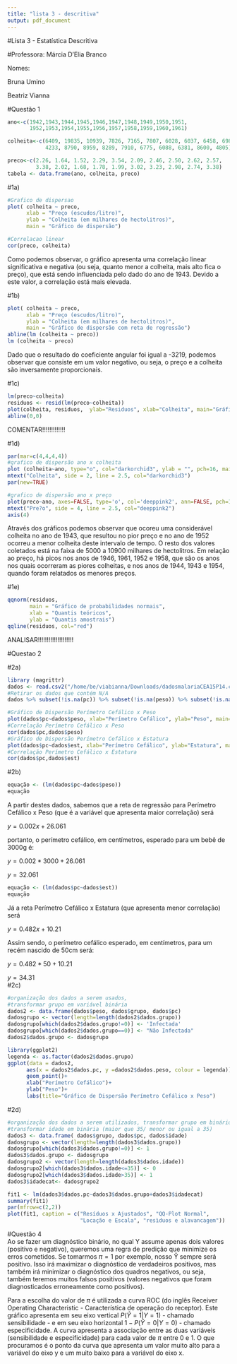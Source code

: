 ```yaml
---
title: "lista 3 - descritiva"
output: pdf_document
---
```

<p>#Lista 3 - Estatística Descritiva
<p>#Professora: Márcia D'Elia Branco
<p>Nomes:
<p>     Bruna Umino
<p>     Beatriz Vianna

#Questão 1
<p>

```r
ano<-c(1942,1943,1944,1945,1946,1947,1948,1949,1950,1951,
       1952,1953,1954,1955,1956,1957,1958,1959,1960,1961)

colheita<-c(6409, 19835, 10939, 7826, 7165, 7807, 6028, 6037, 6458, 6981,
            4233, 8790, 8959, 8289, 7910, 6775, 6088, 6381, 8600, 4805)

preco<-c(2.26, 1.64, 1.52, 2.29, 3.54, 2.09, 2.46, 2.50, 2.62, 2.57,
         3.38, 2.02, 1.68, 1.78, 1.99, 3.02, 3.23, 2.98, 2.74, 3.38)
tabela <- data.frame(ano, colheita, preco)
```
<p>
#1a)
<p>
```r
#Grafico de dispersao
plot( colheita ~ preco, 
      xlab = "Preço (escudos/litro)",
      ylab = "Colheita (em milhares de hectolitros)",
      main = "Gráfico de dispersão")
```

```r
#Correlacao linear 
cor(preco, colheita)
```
<p>  Como podemos observar, o gráfico apresenta uma correlação linear significativa e negativa (ou seja, quanto menor a colheita, mais alto fica o preço), que está sendo influenciada pelo dado do ano de 1943. Devido a este valor, a correlação está mais elevada.

#1b)
<p>
```r
plot( colheita ~ preco, 
      xlab = "Preço (escudos/litro)",
      ylab = "Colheita (em milhares de hectolitros)",
      main = "Gráfico de dispersão com reta de regressão")
abline(lm (colheita ~ preco))
lm (colheita ~ preco)

```
<p>  Dado que o resultado do coeficiente angular foi igual a -3219, podemos observar que consiste em um valor negativo, ou seja, o preço e a colheita são inversamente proporcionais.
 
#1c)
<p>
```r
lm(preco~colheita)
residuos <- resid(lm(preco~colheita))
plot(colheita, residuos,  ylab="Residuos", xlab="Colheita", main="Gráfico de resíduos") 
abline(0,0)
```
<p>  COMENTAR!!!!!!!!!!!!!

#1d)
<p>
```r
par(mar=c(4,4,4,4))
#grafico de dispersão ano x colheita
plot (colheita~ano, type="o", col="darkorchid3", ylab = "", pch=16, main = "Gráfico colheita x ano x preço")
mtext("Colheita", side = 2, line = 2.5, col="darkorchid3")
par(new=TRUE)
```

```r
#grafico de dispersão ano x preço
plot(preco~ano, axes=FALSE, type='o', col='deeppink2', ann=FALSE, pch=16)
mtext("Pre?o", side = 4, line = 2.5, col="deeppink2")
axis(4)
```
  Através dos gráficos podemos observar que ocoreu uma considerável colheita no ano de 1943, que resultou no pior preço e no ano de 1952 ocorreu a menor colheita deste intervalo de tempo. O resto dos valores coletados está na faixa de 5000 a 10900 milhares de hectolitros. Em relação ao preço, há picos nos anos de 1946, 1961, 1952 e 1958, que são os anos nos quais ocorreram as piores colheitas, e nos anos de 1944, 1943 e 1954, quando foram relatados os menores preços.
  
#1e)
<p>
```r
qqnorm(residuos, 
       main = "Gráfico de probabilidades normais", 
       xlab = "Quantis teóricos", 
       ylab = "Quantis amostrais")
qqline(residuos, col="red")
```
  ANALISAR!!!!!!!!!!!!!!!!!!!!

#Questao 2

#2a)
```r
library (magrittr)
dados <- read.csv2("/home/be/viabianna/Downloads/dadosmalariaCEA15P14.csv")
#Retirar os dados que contém N/A
dados %>% subset(!is.na(pc)) %>% subset(!is.na(peso)) %>% subset(!is.na(est))

```
<p>
```r
#Gráfico de Dispersão Perímetro Cefálico x Peso
plot(dados$pc~dados$peso, xlab="Perímetro Cefálico", ylab="Peso", main= "Gráfico de Dispersão Perímetro Cefálico x Peso")
#Correlação Perímetro Cefálico x Peso
cor(dados$pc,dados$peso)
#Gráfico de Dispersão Perímetro Cefálico x Estatura
plot(dados$pc~dados$est, xlab="Perímetro Cefálico", ylab="Estatura", main= "Gráfico de Dispersão Perímetro Cefálico x Estatura")
#Correlação Perímetro Cefálico x Estatura
cor(dados$pc,dados$est)

```

#2b)
<p>
```r
equação <- (lm(dados$pc~dados$peso))
equação
```
<p>A partir destes dados, sabemos que a reta de regressão para Perímetro Cefálico x Peso (que é a variável que apresenta maior correlação) será
<p>
$y = 0.002x + 26.061$
<p>portanto, o perímetro cefálico, em centímetros, esperado para um bebê de 3000g é:
<p>
$y= 0.002*3000 + 26.061$
<p>
$y= 32.061$
<p>

```r
equação <- (lm(dados$pc~dados$est))
equação
```

<p>
Já a reta Perímetro Cefálico x Estatura (que apresenta menor correlação) será
<p>
$y=0.482x + 10.21$
<p>
Assim sendo, o perímetro cefálico esperado, em centímetros, para um recém nascido de 50cm será:
<p>
$y= 0.482 * 50 + 10.21$
<p>
$y= 34.31$
<br />
#2c)
<p>
```r
#organização dos dados a serem usados,
#transformar grupo em variável binária
dados2 <- data.frame(dados$peso, dados$grupo, dados$pc)
dadosgrupo <- vector(length=length(dados2$dados.grupo))
dadosgrupo[which(dados2$dados.grupo!=0)] <- 'Infectada'
dadosgrupo[which(dados2$dados.grupo==0)] <- "Não Infectada"
dados2$dados.grupo <- dadosgrupo
```
<p>
```r
library(ggplot2)
legenda <- as.factor(dados2$dados.grupo)
ggplot(data = dados2, 
      aes(x = dados2$dados.pc, y =dados2$dados.peso, colour = legenda)) +
      geom_point()+
      xlab("Perímetro Cefálico")+
      ylab("Peso")+
      labs(title="Gráfico de Dispersão Perímetro Cefálico x Peso")

```

#2d)
<p>
```r
#organização dos dados a serem utilizados, transformar grupo em binário
#transformar idade em binária (maior que 35/ menor ou igual a 35)
dados3 <- data.frame( dados$grupo, dados$pc, dados$idade)
dadosgrupo <- vector(length=length(dados3$dados.grupo))
dadosgrupo[which(dados3$dados.grupo!=0)] <- 1
dados3$dados.grupo <- dadosgrupo
dadosgrupo2 <- vector(length=length(dados3$dados.idade))
dadosgrupo2[which(dados3$dados.idade<=35)] <- 0
dadosgrupo2[which(dados3$dados.idade>35)] <- 1
dados3$idadecat<- dadosgrupo2
```
<p>
```r
fit1 <- lm(dados3$dados.pc~dados3$dados.grupo+dados3$idadecat)
summary(fit1)
par(mfrow=c(2,2))
plot(fit1, caption = c("Resíduos x Ajustados", "QQ-Plot Normal",
                       "Locação e Escala", "resìduos e alavancagem"))
```

#Questão 4
<br />
  Ao se fazer um diagnóstico binário, no qual Y assume apenas dois valores (positivo e negativo), queremos uma regra de predição que minimize os erros cometidos. Se tomarmos $\pi =1$ por exemplo, nosso Ŷ sempre será positivo. Isso irá maximizar o diagnóstico de verdadeiros positivos, mas também irá minimizar o diagnóstico dos quadros negativos, ou seja, também teremos muitos falsos positivos (valores negativos que foram diagnosticados erroneamente como positivos).<p>
  Para a escolha do valor de $\pi$ é utilizada a curva ROC (do inglês Receiver Operating Characteristic - Característica de operação do receptor). Este gráfico apresenta em seu eixo vertical $P(Ŷ=1|Y=1)$ - chamado sensibilidade -  e em seu eixo horizontal $1-P(Ŷ=0|Y=0)$ - chamado especificidade. A curva apresenta a associação entre as duas variáveis (sensibilidade e especificidade) para cada valor de $\pi$ entre 0 e 1. O que procuramos é o ponto da curva que apresenta um valor muito alto para a variável do eixo y e um muito baixo para a variável do eixo x.<p>
  